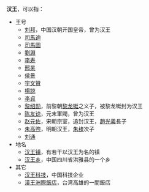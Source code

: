 '''汉王'''，可以指：
*王号
**[[刘邦|刘邦]]，中国汉朝开国皇帝，曾为汉王
**[[司馬迪|司馬迪]]
**[[司馬固|司馬固]]
**[[劉淵|劉淵]]
**[[李寿|李寿]]
**[[邢杲|邢杲]]
**[[侯景|侯景]]
**[[宇文贊|宇文贊]]
**[[楊諒|楊諒]]
**[[李貞_(唐朝)|李貞]]
**[[黎绍勋|黎绍勋]]，前黎朝[[黎龍鋌|黎龙铤]]之义子，被黎龙铤封为汉王
**[[陈友谅|陈友谅]]，元末軍閥，曾为汉王
**[[赵元佐|赵元佐]]，宋朝宗室，追封汉王，[[趙光義|趙光義]]長子
**[[朱高煦|朱高煦]]，明朝汉王，[[朱棣|朱棣]]次子
**[[刘通|刘通]]
*地名
**[[汉王镇|汉王镇]]，有若干以汉王为名的镇
**[[汉王乡|汉王乡]]，中国四川省洪雅县的一个乡
*其它
**[[汉王科技|汉王科技]]，中国科技企业
**[[漢王洲際飯店|漢王洲際飯店]]，台湾高雄的一間飯店

{{Disambig|H|Cat=二字王爵消歧义}}